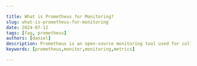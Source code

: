 ```yaml
---

title: What is Prometheus for Monitoring?
slug: what-is-prometheus-for-monitoring
date: 2024-07-12
tags: [faq, prometheus]
authors: [daniel]
description: Prometheus is an open-source monitoring tool used for collecting and processing metrics in time series format.
keywords: [prometheus,monitor,monitoring,metrics]

---
```


<head>
<script
    type="application/ld+json"
    dangerouslySetInnerHTML={{ __html: JSON.stringify({
  "@context": "https://schema.org",
  "@type": "TechArticle",
  "headline": "What is Prometheus for Monitoring?",
  "description": "Prometheus is an open-source monitoring tool used for collecting and processing metrics in time series format.",
  "keywords": ["prometheus", "monitor", "monitoring", "metrics"],
  "author": {
    "@type": "Person",
    "name": "Daniel"
  },
  "datePublished": "2024-07-12",
  "publisher": {
    "@type": "Organization",
    "name": "SigNoz",
    "logo": {
      "@type": "ImageObject",
      "url": "https://signoz.io/img/SigNozLogo-orange.svg"
    }
  },
  "mainEntityOfPage": {
    "@type": "WebPage",
    "@id": "https://signoz.io/guides/what-is-prometheus-for-monitoring/"
  },
  "articleSection": "Technology",
  "inLanguage": "en",
  "about": [
    {
      "@type": "Thing",
      "name": "Prometheus",
      "description": "An open-source monitoring and alerting toolkit"
    },
    {
      "@type": "Thing",
      "name": "Monitoring",
      "description": "The process of collecting, analyzing, and using information to track a program's progress toward reaching its objectives"
    }
  ],
  "mentions": [
    {
      "@type": "SoftwareApplication",
      "name": "SigNoz",
      "applicationCategory": "Application Performance Monitoring"
    }
  ],
  "educationalLevel": "Beginner",
  "isAccessibleForFree": true,
  "image": {
    "@type": "ImageObject",
    "url": "https://signoz.io/img/guides/2024/07/what-is-prometheus-for-monitoring-Untitled.webp",
    "caption": "Prometheus architecture"
  },
  "hasPart": [
    {
      "@type": "HowTo",
      "name": "Quick Start with Prometheus",
      "step": [
        {
          "@type": "HowToStep",
          "name": "Download Prometheus",
          "text": "Visit the Prometheus download page and download the appropriate package for your operating system."
        },
        {
          "@type": "HowToStep",
          "name": "Configure prometheus.yml file",
          "text": "Open the prometheus.yml file in a text editor and configure the targets to monitor."
        },
        {
          "@type": "HowToStep",
          "name": "Start Prometheus server",
          "text": "Navigate to the Prometheus directory and start the server using the command: ./prometheus --config.file=prometheus.yml"
        },
        {
          "@type": "HowToStep",
          "name": "Access the Prometheus UI",
          "text": "Open a web browser and visit localhost:9090 to access the Prometheus UI."
        }
      ]
    }
  ],
  "mainEntity": [
    {
      "@type": "Question",
      "name": "What is Prometheus?",
      "acceptedAnswer": {
        "@type": "Answer",
        "text": "Prometheus is an open-source monitoring and alerting toolkit originally built at SoundCloud. It excels in collecting and storing metrics as time series data, recording information with a timestamp and optional key-value pairs called labels."
      }
    },
    {
      "@type": "Question",
      "name": "What are the components of Prometheus architecture?",
      "acceptedAnswer": {
        "@type": "Answer",
        "text": "The main components of Prometheus architecture include Prometheus Server, Pushgateway, Alert Manager, Prometheus Targets, Client Libraries, Prometheus Exporters, and Service Discovery."
      }
    },
    {
      "@type": "Question",
      "name": "What are the benefits of monitoring systems with Prometheus?",
      "acceptedAnswer": {
        "@type": "Answer",
        "text": "The benefits include scalability, flexibility, multi-dimensional data model, pull-based model, a strong community and ecosystem, cloud-native integration, robust alerting and visualization capabilities, and cost-effectiveness as an open-source solution."
      }
    }
  ]
}) }}
  />
</head>

In monitoring, Prometheus is used for collecting and processing metrics from its targets, which can be applications, servers, databases, or any system that exposes metrics via an HTTP endpoint. It uses a pull-based model, where it periodically scrapes the targets' metrics endpoints to gather data on various aspects such as resource utilization, response times, error rates, and custom application metrics.  This data is then stored in a time-series database and can be queried using PromQL ([Prometheus Query Language](https://signoz.io/guides/promql-cheat-sheet/)), enabling users to analyze trends, visualize data in dashboards, and set up alerts based on predefined conditions.

## What is Prometheus?

Prometheus is an open-source monitoring and alerting toolkit originally built at SoundCloud. Since its inception in 2012, it has grown to become a robust monitoring system, now part of the Cloud Native Computing Foundation (CNCF). Prometheus excels in collecting and storing metrics as time series data, recording information with a timestamp and optional key-value pairs called labels.

## Components in Prometheus Architecture

<Figure src="/img/guides/2024/07/what-is-prometheus-for-monitoring-Untitled.webp" alt="Prometheus architecture" caption="Prometheus architecture" />



Prometheus is made up of different components which work together, allowing Prometheus to effectively monitor targets. They are:

- Prometheus Server
- Pushgateway
- Alert Manager
- Prometheus Targets
- Client Libraries
- Prometheus Exporters
- Service Discovery

### Prometheus Server

The Prometheus server is the core component responsible for scraping and storing time series data. It periodically pulls metrics from instrumented jobs, known as targets, and stores the collected data locally. This server forms the heart of the Prometheus monitoring system.

### Pushgateway

The Pushgateway is an intermediary component that allows short-lived jobs, such as batch jobs, to push their metrics to Prometheus. This is particularly useful for jobs that do not exist long enough to be scraped by the Prometheus server directly.

### Exporters

Exporters are used to expose metrics from third-party systems, such as databases, hardware, or other services, in a format that Prometheus can scrape. Exporters act as bridges between Prometheus and the systems being monitored, converting their native metrics into a Prometheus-compatible format.

### Alertmanager

The Alertmanager handles alerts generated by the Prometheus server. It is responsible for deduplicating, grouping, and routing alerts to appropriate receivers, such as email, PagerDuty, or Slack. This ensures that alerts are managed and delivered efficiently.

### Client Libraries

Client libraries are available in various programming languages, including Go, Java, and Python. These libraries enable developers to instrument their applications and expose metrics in a format that Prometheus can scrape. This allows custom application metrics to be integrated into the monitoring system.

### Prometheus Targets

Prometheus targets are the endpoints from which the Prometheus server scrapes metrics. These targets can be instrumented applications, services, or systems that expose metrics endpoints. Targets can be specified manually or discovered dynamically through service discovery mechanisms.

### Service Discovery

Service discovery mechanisms enable Prometheus to automatically find and scrape targets in dynamic environments. This can include Kubernetes, Consul, or other service discovery systems. Service discovery allows Prometheus to adapt to changes in the infrastructure without manual intervention.

## Quick Start with Prometheus

This quick start guide will help you get Prometheus up and running in a few simple steps.

1. Download Prometheus

To download Prometheus on your system, visit the <a href="https://prometheus.io/download/" rel="noopener noreferrer nofollow" target="_blank">Prometheus download</a> page. Set your system architecture and identify the appropriate package for your operating system (Linux, macOS, Windows). Click on the download link for the latest stable release.

<Figure src="/img/guides/2024/07/what-is-prometheus-for-monitoring-Screenshot_2024-07-12_at_07.23.50.webp" alt="Prometheus download links" caption="Prometheus download links" />


1. Configure `prometheus.yml` file

After downloading Prometheus, extract the tarball downloaded file. You'll find a file named `prometheus.yml` in the extracted directory.

<Figure src="/img/guides/2024/07/what-is-prometheus-for-monitoring-Screenshot_2024-07-12_at_07.45.09.webp" alt="Prometheus extracted folder" caption="Prometheus extracted folder" />



Prometheus uses a configuration file named `prometheus.yml` to specify which targets to monitor and how to scrape them. Open `prometheus.yml` in a text editor.

<Figure src="/img/guides/2024/07/what-is-prometheus-for-monitoring-Screenshot_2024-07-12_at_07.25.29.webp" alt="Prometheus.yml file" caption="Prometheus.yml file" />



In the `prometheus.yml` file, you will see that Prometheus is configured to scrape metrics from itself. You can add other scrape configurations for Prometheus to scrape metrics from different targets on your system.

1. Start Prometheus server

Navigate to the directory where you extracted Prometheus and execute the following command to start Prometheus:

```jsx
./prometheus --config.file=prometheus.yml
```

This command will start Prometheus and use the specified configuration file to determine which targets to scrape.

<Figure src="/img/guides/2024/07/what-is-prometheus-for-monitoring-Screenshot_2024-07-12_at_07.42.25.webp" alt="Prometheus started" caption="Prometheus started" />


1. Access the Prometheus UI

Once Prometheus is started, in your browser, visit [localhost:9090](http://localhost:9090) to access the Prometheus UI:

<Figure src="/img/guides/2024/07/what-is-prometheus-for-monitoring-Screenshot_2024-07-12_at_07.43.47.webp" alt="Prometheus UI" caption="Prometheus UI" />



<Figure src="/img/guides/2024/07/what-is-prometheus-for-monitoring-Screenshot_2024-07-12_at_07.45.59.webp" alt="Prometheus targets" caption="Prometheus targets" />



## Benefits of Monitoring Systems with Prometheus

Monitoring systems with Prometheus offers several key benefits that are crucial for maintaining the reliability and performance of modern infrastructure. They include:

1. Scalability: Prometheus's architecture is designed for horizontal scalability, allowing you to easily add more Prometheus servers to handle increased monitoring load as your infrastructure grows.
2. Flexibility: Its dimensional data model and powerful PromQL query language provide a high degree of flexibility in defining and aggregating metrics, enabling you to tailor your monitoring to specific needs.
3. Multi-Dimensional Data Model: Prometheus's labels allow you to attach key-value pairs to metrics, enabling rich filtering and aggregation capabilities for in-depth analysis and troubleshooting.
4. Pull-Based Model: Prometheus actively pulls metrics from targets, making it easier to monitor environments where targets may be behind firewalls or have limited network access.
5. Community and Ecosystem: Prometheus boasts a thriving open-source community and a vast ecosystem of exporters and integrations, making it compatible with a wide range of technologies and services.
6. Cloud-Native Integration: Prometheus is well-suited for cloud-native environments and integrates seamlessly with Kubernetes, allowing you to easily monitor containerized applications and microservices.
7. Alerting and Visualization: Prometheus seamlessly integrates with Alertmanager for sophisticated alert routing and silencing, reducing [alert fatigue](https://signoz.io/blog/alert-fatigue/). You can also visualize metrics and create informative dashboards using Grafana or other compatible tools.
8. Cost-Effective: As an open-source project, Prometheus eliminates licensing costs associated with proprietary monitoring solutions.

## Visualizing Metrics from Prometheus in SigNoz

Prometheus provides a web UI that allows you to query and visualize metrics in a graph, but it is very limited. Also, metrics are just one aspect of monitoring your software systems. You need other types of telemetry (logs and traces) too to set up robust performance monitoring. For better visualization and monitoring of your metrics data, it is best to send the metrics out of Prometheus to a monitoring system. A good option to consider is [SigNoz](https://signoz.io/docs/introduction/).

SigNoz is a full-stack open-source application performance management (APM) tool. It is built on [OpenTelemetry](https://signoz.io/blog/what-is-opentelemetry/), which allows you to collect data from various data sources, including Prometheus, and frees you from vendor lock-in.

With SigNoz:

- You get out-of-the-box visualization of things like RED metrics and application metrics like p99, p95, and p50 latency.
- It provides a unified UI that integrates metrics, logs, and traces, facilitating seamless correlation between them to pinpoint performance bottlenecks.
- You can visualize your trace data with [flamegraphs and Gantt charts](https://signoz.io/blog/flamegraphs/) to see the flow of requests. This comes in very handy while debugging performance-related issues.
- You can create custom dashboards to monitor important components of your application stack like database, host metrics, and infrastructure.

<Figure src="/img/guides/2024/07/what-is-prometheus-for-monitoring-flask_monitoring_dashboard.webp" alt="Monitoring dashboard for a Flask app with Prometheus formatted metrics" caption="Monitoring dashboard for a Flask app with Prometheus formatted metrics" />


If you want to collect and visualize metrics from Prometheus in SigNoz, we have created a [guide](https://signoz.io/blog/opentelemetry-collector-prometheus-receiver/#what-is-prometheus) that walks you through the process.

## Getting Started with SigNoz

<GetStartedSigNoz />

## Conclusion

This article highlights the use of Prometheus in monitoring, its components, benefits, and how SigNoz can be used to visualize [Prometheus metrics](https://signoz.io/guides/what-are-the-4-types-of-metrics-in-prometheus/).

Key takeaways:

- Prometheus collects and processes metrics from its targets via an HTTP endpoint.
- The Prometheus server is responsible for scraping and storing time series data.
- Prometheus provides several benefits for monitoring which include its open-source nature eliminating licensing costs, an active community, scalability, and more.
- Metrics can be collected from Prometheus and sent to a monitoring tool like SigNoz for visualization.
